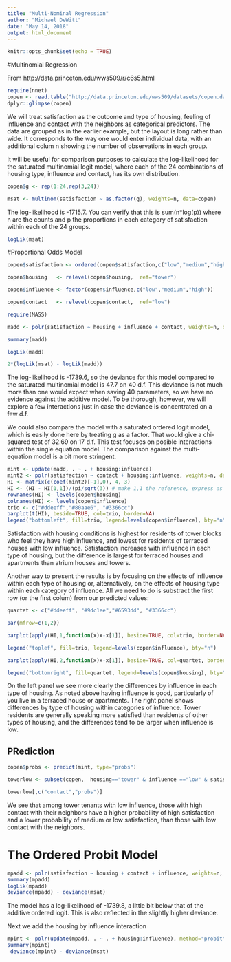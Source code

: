 ```yaml
---
title: "Multi-Nominal Regression"
author: "Michael DeWitt"
date: "May 14, 2018"
output: html_document
---
```


```r
knitr::opts_chunk$set(echo = TRUE)
```
#Multinomial Regression

From http://data.princeton.edu/wws509/r/c6s5.html

```r
require(nnet)
copen <- read.table("http://data.princeton.edu/wws509/datasets/copen.dat")
dplyr::glimpse(copen)
```



We will treat satisfaction as the outcome and type of housing, 
feeling of influence and contact with the neighbors as categorical predictors. 
The data are grouped as in the earlier example, but the layout is long rather than wide. 
It corresponds to the way one would enter individual data, with an additional colum n showing the number of observations in each group.

It will be useful for comparison purposes to calculate the log-likelihood for the saturated multinomial logit model, where each of the 24 combinations of housing type, influence and contact, has its own distribution.

```r

copen$g <- rep(1:24,rep(3,24))

msat <- multinom(satisfaction ~ as.factor(g), weights=n, data=copen)
```

The log-likelihood is -1715.7. You can verify that this is sum(n*log(p)) where n are the counts and p the proportions in each category of satisfaction within each of the 24 groups.

```r
logLik(msat)
```

#Proportional Odds Model

```r
copen$satisfaction <- ordered(copen$satisfaction,c("low","medium","high"))

copen$housing   <- relevel(copen$housing,  ref="tower")

copen$influence <- factor(copen$influence,c("low","medium","high"))

copen$contact   <- relevel(copen$contact,  ref="low")

require(MASS)

madd <- polr(satisfaction ~ housing + influence + contact, weights=n, data=copen)

summary(madd)

logLik(madd)

2*(logLik(msat) - logLik(madd))

```

The log-likelihood is -1739.6, so the deviance for this model compared to the saturated multinomial model is 47.7 on 40 d.f. This deviance is not much more than one would expect when saving 40 parameters, so we have no evidence against the additive model. To be thorough, however, we will explore a few interactions just in case the deviance is concentrated on a few d.f.

We could also compare the model with a saturated ordered logit model, which is easily done here by treating g as a factor. That would give a chi-squared test of 32.69 on 17 d.f. This test focuses on posible interactions within the single equation model. The comparison against the multi-equation model is a bit more stringent.

```r
mint <- update(madd, . ~ . + housing:influence)
mint2 <- polr(satisfaction ~ contact + housing:influence, weights=n, data=copen)
HI <- matrix(c(coef(mint2)[-1],0), 4, 3)
HI <- (HI - HI[1,1])/(pi/sqrt(3)) # make 1,1 the reference, express as sd
rownames(HI) <- levels(copen$housing)
colnames(HI) <- levels(copen$influence)
trio <- c("#ddeeff","#80aae6", "#3366cc")
barplot(t(HI), beside=TRUE, col=trio, border=NA)
legend("bottomleft", fill=trio, legend=levels(copen$influence), bty="n")
```

Satisfaction with housing conditions is highest for residents of tower blocks who feel they have high influence, and lowest for residents of terraced houses with low influence. Satisfaction increases with influence in each type of housing, but the difference is largest for terraced houses and apartments than atrium houses and towers.

Another way to present the results is by focusing on the effects of influence within each type of housing or, alternatively, on the effects of housing type within each category of influence. All we need to do is substract the first row (or the first colum) from our predicted values:

```r
quartet <- c("#ddeeff", "#9dc1ee","#6593dd", "#3366cc")

par(mfrow=c(1,2))

barplot(apply(HI,1,function(x)x-x[1]), beside=TRUE, col=trio, border=NA)

legend("toplef", fill=trio, legend=levels(copen$influence), bty="n")

barplot(apply(HI,2,function(x)x-x[1]), beside=TRUE, col=quartet, border=NA)

legend("bottomright", fill=quartet, legend=levels(copen$housing), bty="n")
```
On the left panel we see more clearly the differences by influence in each type of housing. As noted above having influence is good, particularly of you live in a terraced house or apartments. The right panel shows differences by type of housing within categories of influence. Tower residents are generally speaking more satisfied than residents of other types of housing, and the differences tend to be larger when influence is low.

## PRediction

```r
copen$probs <- predict(mint, type="probs")

towerlow <- subset(copen,  housing=="tower" & influence =="low" & satisfaction=="low")

towerlow[,c("contact","probs")]

```

We see that among tower tenants with low influence, those with high contact with their neighbors have a higher probability of high satisfaction and a lower probability of medium or low satisfaction, than those with low contact with the neighbors.

# The Ordered Probit Model

```r
mpadd <- polr(satisfaction ~ housing + contact + influence, weights=n, data=copen, method="probit")
summary(mpadd)
logLik(mpadd)
deviance(mpadd) - deviance(msat)
```
The model has a log-likelihood of -1739.8, a little bit below that of the additive ordered logit. This is also reflected in the slightly higher deviance.

Next we add the housing by influence interaction

```r
mpint <- polr(update(mpadd, . ~ . + housing:influence), method="probit")
summary(mpint)
 deviance(mpint) - deviance(msat)
```

